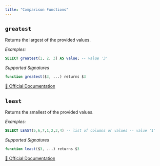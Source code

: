 ```yaml
---
title: "Comparison Functions"
---
```



## `greatest`

Returns the largest of the provided values.


*Examples:*
```sql examples.sql
SELECT greatest(1, 2, 3) AS value; -- value '3'
```
*Supported Signatures*
```sql
function greatest($3, ...) returns $3
```
[🔗 Official Documentation](https://trino.io/docs/current/functions/comparison.html#greatest)

## `least`

Returns the smallest of the provided values.


*Examples:*
```sql examples.sql
SELECT LEAST(5,6,7,1,2,3,4) -- list of columns or values -- value '1'
```
*Supported Signatures*
```sql
function least($3, ...) returns $3
```
[🔗 Official Documentation](https://trino.io/docs/current/functions/comparison.html#least)


